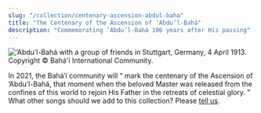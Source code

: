 ```yaml
---
slug: "/collection/centenary-ascension-abdul-baha"
title: "The Centenary of the Ascension of ‘Abdu’l-Bahá"
description: "Commemorating ‘Abdu’l-Bahá 100 years after His passing"
---
```


![‘Abdu’l-Bahá with a group of friends in Stuttgart, Germany, 4 April 1913. Copyright &copy; Bahá'í International Community.](./banner.jpg)

<Prose>
    In 2021, the Bahá’í community will 
    <q className="ml-2">
        mark the centenary of the Ascension of ‘Abdu’l-Bahá, that moment when the beloved Master was released from the confines of this world to rejoin His Father in the retreats of celestial glory.
    </q>
</Prose>

<SongCollection>
    <Song songSlug="im-herzen-abdul-bahas" />
    <Song songSlug="zu-allen-zeiten" />
    <Song songSlug="at-all-times" />
    <Song songSlug="at-all-times-2" />
    <Song songSlug="fasst-gottes-gewand" />
    <Song songSlug="where-there-is-love" />
</SongCollection>

<Prose>
    What other songs should we add to this collection? Please <a href="/contact">tell us</a>.
</Prose>